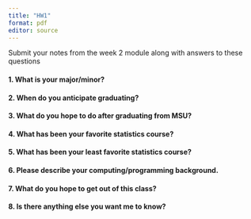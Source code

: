 ```yaml
---
title: "HW1"
format: pdf
editor: source
---
```


Submit your notes from the week 2 module along with answers to these questions

#### 1. What is your major/minor?

#### 2. When do you anticipate graduating?

#### 3. What do you hope to do after graduating from MSU?

#### 4. What has been your favorite statistics course?

#### 5. What has been your least favorite statistics course?
 
#### 6. Please describe your computing/programming background.

#### 7. What do you hope to get out of this class?

#### 8. Is there anything else you want me to know?

